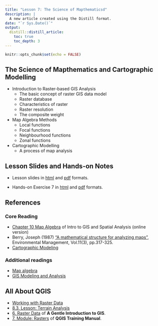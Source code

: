```yaml
---
title: "Lesson 7: The Science of Mapthematicsd"
description: |
  A new article created using the Distill format.
date: "`r Sys.Date()`"
output:
  distill::distill_article:
    toc: true
    toc_depth: 3
---
```


```r
knitr::opts_chunk$set(echo = FALSE)
```

## The Science of Mapthematics and Cartographic Modelling

- Introduction to Raster-based GIS Analysis
    - The basic concept of raster GIS data model
    - Raster database
    - Characteristics of raster
    - Raster resolution
    - The composite weight
- Map Algebra Methods
    - Local functions
    - Focal functions
    - Neighbourhood functions
    - Zonal functions
- Cartographic Modelling
    - A process of map analysis

## Lesson Slides and Hands-on Notes 

- Lesson slides in [html](../lesson/Lesson07/Lesson07.html) and [pdf](../lesson/Lesson07/Lesson07.pdf) formats.

- Hands-on Exercise 7 in [html](../Hands-on_Ex/Hands-on_Ex07/Hands-on_Ex07.html) and [pdf](../Hands-on_Ex/Hands-on_Ex07/Hands-on_Ex07.pdf) formats. 


## References
### Core Reading

- [Chapter 10 Map Algebra](https://mgimond.github.io/Spatial/chp10_0.html) of Intro to GIS and Spatial Analysis (online version)
- Berry, Joseph (1987) ["A mathematical structure for analyzing maps"](https://link-springer-com.libproxy.smu.edu.sg/content/pdf/10.1007%2FBF01867159.pdf), Environmental Management, Vol.11(3), pp.317-325.
- [Cartographic Modeling](http://www.wiley.com/legacy/wileychi/gis/Volume1/BB1v1_ch23.pdf)

### Additional readings

- [Map algebra](http://en.wikipedia.org/wiki/Map_algebra)
- [GIS Modeling and Analysis](http://www.innovativegis.com/basis/papers/other/asprschapter/)

## All About QGIS

- [Working with Raster Data](https://docs.qgis.org/3.4/en/docs/user_manual/working_with_raster/index.html)
- [8.3. Lesson: Terrain Analysis](https://docs.qgis.org/3.4/en/docs/training_manual/rasters/terrain_analysis.html)
- [6. Raster Data](https://docs.qgis.org/3.16/en/docs/gentle_gis_introduction/raster_data.html) of **A Gentle Introduction to GIS**.
- [7. Module: Rasters](https://docs.qgis.org/3.16/en/docs/training_manual/rasters/index.html) of  **QGIS Training Manual**.
